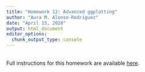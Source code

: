 ```yaml
---
title: "Homework 12: Advanced ggplotting"
author: "Aura M. Alonso-Rodríguez"
date: "April 15, 2020"
output: html_document
editor_options: 
  chunk_output_type: console
---
```



<br />
Full instructions for this homework are available [here](https://gotellilab.github.io/Bio381/Homeworks/Homework12_S2020.html). 

